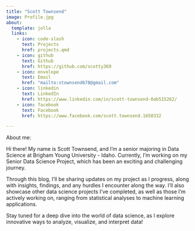 ```yaml
---
title: "Scott Townsend"
image: Profile.jpg
about:
  template: jolla
  links:
    - icon: code-slash
      text: Projects
      href: projects.qmd
    - icon: github
      text: Github
      href: https://github.com/scotty369
    - icon: envelope
      text: Email
      href: "mailto:stownsend678@gmail.com"
    - icon: linkedin
      text: LinkedIn
      href: https://www.linkedin.com/in/scott-townsend-0ab515262/
    - icon: facebook
      text: Facebook
      href: https://www.facebook.com/scott.townsend.1650332

---
```


About me:

Hi there! My name is Scott Townsend, and I'm a senior majoring in Data Science at Brigham Young University - Idaho. Currently, I'm working on my Senior Data Science Project, which has been an exciting and challenging journey.

Through this blog, I’ll be sharing updates on my project as I progress, along with insights, findings, and any hurdles I encounter along the way. I'll also showcase other data science projects I’ve completed, as well as those I'm actively working on, ranging from statistical analyses to machine learning applications.

Stay tuned for a deep dive into the world of data science, as I explore innovative ways to analyze, visualize, and interpret data!
